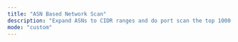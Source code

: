 ```yaml
---
title: "ASN Based Network Scan"
description: "Expand ASNs to CIDR ranges and do port scan the top 1000 ports."
mode: "custom"
---
```



<WorkflowPage 
title="ASN Based Network Scan"
category="Attack Surface Management"
description="Expand ASNs to CIDR ranges and do port scan the top 1000 ports."
createdOn="16 May, 2023"
author="zaric"
workflowUrl="https://editor.staging.trickest.io/preview?workflow_url=https://trickest-public-workflow.s3.eu-central-1.amazonaws.com/0df219c5-379f-490c-b68d-2e13df3f8d56.json"
id="0df219c5-379f-490c-b68d-2e13df3f8d56"
/>